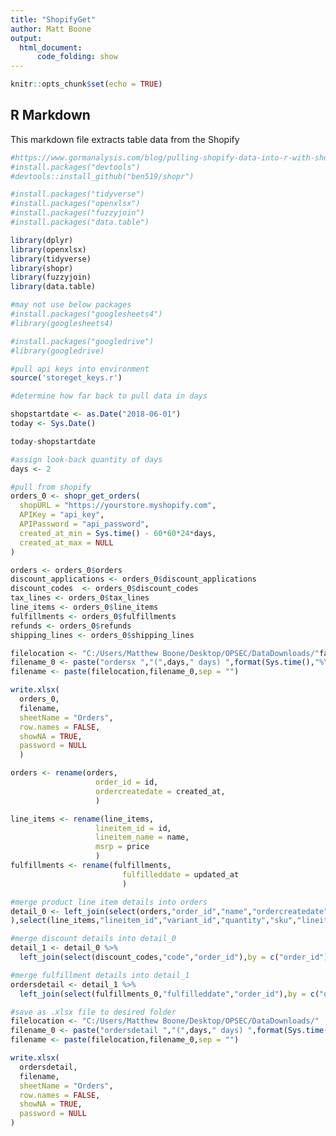 ---
title: "ShopifyGet"
author: Matt Boone
output: 
  html_document:
      code_folding: show
---

```{r setup, include=FALSE}
knitr::opts_chunk$set(echo = TRUE)
```

## R Markdown

This markdown file extracts table data from the Shopify

```{r Shopify Setup echo = FALSE}
#https://www.gormanalysis.com/blog/pulling-shopify-data-into-r-with-shopr/
#install.packages("devtools")
#devtools::install_github("ben519/shopr")

#install.packages("tidyverse")
#install.packages("openxlsx")
#install.packages("fuzzyjoin")
#install.packages("data.table")

library(dplyr)
library(openxlsx)
library(tidyverse)
library(shopr)
library(fuzzyjoin)
library(data.table)

#may not use below packages
#install.packages("googlesheets4")
#library(googlesheets4)

#install.packages("googledrive")
#library(googledrive)
```


```{r get days between dates, echo=FALSE}
#pull api keys into environment
source('storeget_keys.r')

#determine how far back to pull data in days

shopstartdate <- as.Date("2018-06-01")
today <- Sys.Date()

today-shopstartdate

#assign look-back quantity of days
days <- 2
```


```{r get order data, echo=FALSE}

#pull from shopify
orders_0 <- shopr_get_orders(
  shopURL = "https://yourstore.myshopify.com", 
  APIKey = "api_key", 
  APIPassword = "api_password",
  created_at_min = Sys.time() - 60*60*24*days,
  created_at_max = NULL
)

orders <- orders_0$orders
discount_applications <- orders_0$discount_applications
discount_codes  <- orders_0$discount_codes
tax_lines <- orders_0$tax_lines
line_items <- orders_0$line_items
fulfillments <- orders_0$fulfillments
refunds <- orders_0$refunds
shipping_lines <- orders_0$shipping_lines

filelocation <- "C:/Users/Matthew Boone/Desktop/OPSEC/DataDownloads/"fa
filename_0 <- paste("ordersx ","(",days," days) ",format(Sys.time(),"%Y-%b-%d"),".xlsx", sep="")
filename <- paste(filelocation,filename_0,sep = "")

write.xlsx(
  orders_0,
  filename, 
  sheetName = "Orders",
  row.names = FALSE,
  showNA = TRUE,
  password = NULL
  )
```

```{r table cleanup}
orders <- rename(orders,
                   order_id = id,
                   ordercreatedate = created_at,
                   )

line_items <- rename(line_items,
                   lineitem_id = id,
                   lineitem_name = name,
                   msrp = price 
                   )
fulfillments <- rename(fulfillments,
                         fulfilleddate = updated_at
                         )


```


```{r cleanup of orders file}
#merge product line item details into orders
detail_0 <- left_join(select(orders,"order_id","name","ordercreatedate","email","note","total_line_items_price","subtotal_price","total_tax","taxes_included","financial_status","total_discounts","shipping_address.country_code","shipping_address.province_code","customer.id","customer.tax_exempt"
),select(line_items,"lineitem_id","variant_id","quantity","sku","lineitem_name","msrp","order_id"), by = c("order_id"), keep = FALSE)

#merge discount details into detail_0
detail_1 <- detail_0 %>%
  left_join(select(discount_codes,"code","order_id"),by = c("order_id"))

#merge fulfillment details into detail_1
ordersdetail <- detail_1 %>%
  left_join(select(fulfillments_0,"fulfilleddate","order_id"),by = c("order_id"))

#save as .xlsx file to desired folder
filelocation <- "C:/Users/Matthew Boone/Desktop/OPSEC/DataDownloads/"
filename_0 <- paste("ordersdetail ","(",days," days) ",format(Sys.time(),"%y-%m-%d"),".xlsx", sep="")
filename <- paste(filelocation,filename_0,sep = "")

write.xlsx(
  ordersdetail,
  filename, 
  sheetName = "Orders",
  row.names = FALSE,
  showNA = TRUE,
  password = NULL
)

```


```{r run code to here}

```

